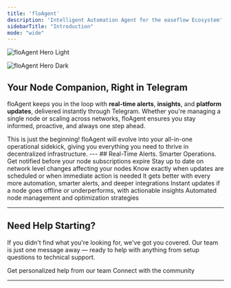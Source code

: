 ```yaml
---
title: 'floAgent'
description: 'Intelligent Automation Agent for the easeflow Ecosystem'
sidebarTitle: "Introduction"
mode: "wide"
---
```


<img
  className="block dark:hidden"
  src="/images/easeflow-floAgent-cover.png"
  alt="floAgent Hero Light"
/>

<img
  className="hidden dark:block"
  src="/images/easeflow-floAgent-cover.png"
  alt="floAgent Hero Dark"
/>

## Your Node Companion, Right in Telegram

floAgent keeps you in the loop with **real-time alerts**, **insights**, and **platform updates**, delivered instantly through Telegram. Whether you're managing a single node or scaling across networks, floAgent ensures you stay informed, proactive, and always one step ahead.

<Note>
This is just the beginning! floAgent will evolve into your all-in-one operational sidekick, giving you everything you need to thrive in decentralized infrastructure.
</Note>
---
## Real-Time Alerts. Smarter Operations.

<Tabs>
  <Tab title="Real-Time Intelligence">
    <CardGroup cols={2}>
      <Card title="Renewal Alerts" icon="bell">
        Get notified before your node subscriptions expire
      </Card>
      <Card title="Project-Level News" icon="newspaper">
        Stay up to date on network level changes affecting your nodes
      </Card>
    </CardGroup>
  </Tab>
  
  <Tab title="Network Intelligence">
    <CardGroup cols={2}>
      <Card title="Maintenance Notices" icon="wrench">
        Know exactly when updates are scheduled or when immediate action is needed
      </Card>
      <Card title="Platform Updates" icon="megaphone">
        It gets better with every more automation, smarter alerts, and deeper integrations
      </Card>
    </CardGroup>
  </Tab>
  
  <Tab title="Future Features">
    <CardGroup cols={2}>
      <Card title="Performance Monitoring" icon="chart-line">
        Instant updates if a node goes offline or underperforms, with actionable insights
      </Card>
      <Card title="Constantly Evolving" icon="robot">
        Automated node management and optimization strategies
      </Card>
    </CardGroup>
  </Tab>
</Tabs>

---

## Need Help Starting?

If you didn't find what you're looking for, we've got you covered. Our team is just one message away — ready to help with anything from setup questions to technical support.

<CardGroup cols={2}>
  <Card title="Open Support Ticket" icon="rectangle-stack" href="https://discord.com/channels/1217243890352914552/1220638161407836241">
    Get personalized help from our team
  </Card>
  <Card title="Join Discord" icon="message-circle" href="https://discord.com/invite/JDkD4EaqcZ">
    Connect with the community
  </Card>
</CardGroup>

---